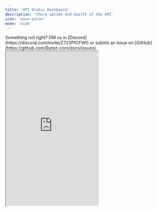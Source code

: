 ```yaml
---
title: 'API Status Dashboard'
description: 'Check uptime and health of the API'
icon: 'wave-pulse'
mode: 'wide'
---
```


<Note>
  Something not right? DM us in [Discord](https://discord.com/invite/Z723PfCFWf) or submit an issue
  on [GitHub](https://github.com/Bytez-com/docs/issues).
</Note>

<iframe
  allowFullScreen
  height="500px"
  title="API Status"
  src="https://status.bytez.com"
  style={{ width: '100%', borderRadius: '16px' }}
/>
